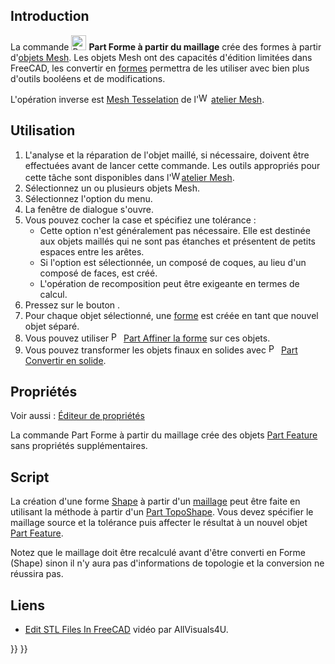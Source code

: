 <languages/>

{{Docnav/fr
|[[Part_BoxSelection/fr|Sélection par boîte]]
|[[Part_PointsFromMesh/fr|Points à partir d'un maillage]]
|[[Part_Workbench/fr|Atelier Part]]
|IconL=Part_BoxSelection.svg
|IconR=Part_PointsFromMesh.svg
|IconC=Workbench_Part.svg
}}

{{GuiCommand/fr
|Name=Part ShapeFromMesh
|Name/fr=Part Forme à partir du maillage
|MenuLocation=Part → Créer une forme à partir d'un maillage
|Workbenches=[[Part_Workbench/fr|Part]]
|SeeAlso=[[Part_MakeSolid/fr|Part Convertir en solide]], [[Part_RefineShape/fr|Part Affiner la forme]], [[Part_PointsFromMesh/fr|Part Points à partir d'un maillage]]
}}

<span id="Introduction"></span>
== Introduction ==

La commande [[Image:Part_ShapeFromMesh.svg|24px]] '''Part Forme à partir du maillage''' crée des formes à partir d'[[Mesh/fr|objets Mesh]]. Les objets Mesh ont des capacités d'édition limitées dans FreeCAD, les convertir en [[Shape/fr|formes]] permettra de les utiliser avec bien plus d'outils booléens et de modifications.

L'opération inverse est [[Mesh_FromPartShape/fr|Mesh Tesselation]] de l'[[File:Workbench_Mesh.svg|16px]] [[Mesh_Workbench/fr|atelier Mesh]].

<span id="Usage"></span>
==Utilisation==

# L'analyse et la réparation de l'objet maillé, si nécessaire, doivent être effectuées avant de lancer cette commande. Les outils appropriés pour cette tâche sont disponibles dans l'[[File:Workbench_Mesh.svg|16px]][[Mesh_Workbench/fr|atelier Mesh]].
# Sélectionnez un ou plusieurs objets Mesh.
# Sélectionnez l'option {{MenuCommand|Part → [[File:Part_ShapeFromMesh.svg|16px]] Créer une forme à partir d'un maillage}} du menu.
# La fenêtre de dialogue {{MenuCommand|Forme à partir du maillage}} s'ouvre.
# Vous pouvez cocher la case {{MenuCommand|Recomposer la forme}} et spécifiez une tolérance :
#* Cette option n'est généralement pas nécessaire. Elle est destinée aux objets maillés qui ne sont pas étanches et présentent de petits espaces entre les arêtes.
#* Si l'option est sélectionnée, un composé de coques, au lieu d'un composé de faces, est créé.
#* L'opération de recomposition peut être exigeante en termes de calcul.
# Pressez sur le bouton {{Button|OK}}.
# Pour chaque objet sélectionné, une [[Shape/fr|forme]] est créée en tant que nouvel objet séparé.
# Vous pouvez utiliser [[File:Part_RefineShape.svg|16px]] [[Part_RefineShape/fr|Part Affiner la forme]] sur ces objets.
# Vous pouvez transformer les objets finaux en solides avec [[File:Part_MakeSolid.svg|16px]] [[Part_MakeSolid/fr|Part Convertir en solide]].

<span id="Properties"></span>
==Propriétés==

Voir aussi : [[Property_editor/fr|Éditeur de propriétés]]

La commande Part Forme à partir du maillage crée des objets [[Part_Feature/fr|Part Feature]] sans propriétés supplémentaires.

<span id="Scripting"></span>
==Script==

La création d'une forme [[Shape/fr|Shape]] à partir d'un [[Mesh/fr|maillage]] peut être faite en utilisant la méthode {{incode|makeShapeFromMesh}} à partir d'un [[Part_TopoShape/fr|Part TopoShape]]. Vous devez spécifier le maillage source et la tolérance puis affecter le résultat à un nouvel objet [[Part_Feature/fr|Part Feature]].

Notez que le maillage doit être recalculé avant d'être converti en Forme (Shape) sinon il n'y aura pas d'informations de topologie et la conversion ne réussira pas.

{{Code|code=
import FreeCAD as App
import Part

doc = App.ActiveDocument
mesh = doc.addObject("Mesh::Cube", "Mesh")
mesh.recompute()

shape = Part.Shape()
shape.makeShapeFromMesh(mesh.Mesh.Topology, 0.1)

solid = doc.addObject("Part::Feature", "Solid")
solid.Shape = Part.Solid(shape.removeSplitter())
solid.Placement.Base = App.Vector(15, 0, 0)
doc.recompute()
}}

<span id="Links"></span>
== Liens ==

* [https://www.youtube.com/watch?v=5lwENZeNiNg&feature=youtu.be Edit STL Files In FreeCAD] vidéo par  AllVisuals4U.


{{Docnav/fr
|[[Part_BoxSelection/fr|Sélection par boîte]]
|[[Part_PointsFromMesh/fr|Points à partir d'un maillage]]
|[[Part_Workbench/fr|Atelier Part]]
|IconL=Part_BoxSelection.svg
|IconR=Part_PointsFromMesh.svg
|IconC=Workbench_Part.svg
}}

{{Part_Tools_navi{{#translation:}}}}
{{Userdocnavi{{#translation:}}}}